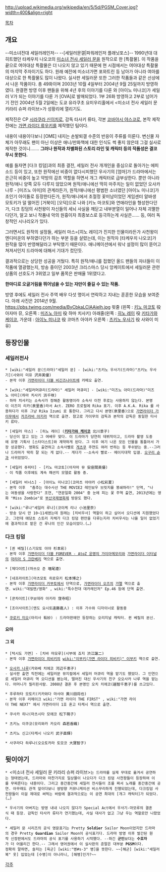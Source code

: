 http://upload.wikimedia.org/wikipedia/en/5/5d/PGSM_Cover.jpg?width=400&align=right

[[목차]]
== 개요 ==
--미소녀전대 세일러레인저--
--[세일러문갤|파워레인저 플래닛포스]--
1990년대 대히트했던 타케우치 나오코의 [[미소녀 전사 세일러 문]]을 원작으로 한 [특촬물]. 이 작품을 끝으로 여아대상 특촬물은 더 나오지 않고 있기 때문에 현 시점에서는 여아대상 특촬물의 마지막 주자이기도 하다. 원래 예전에 미소녀가면 포와트린 등 남아가 아니라 여아를 대상으로 한 특촬물도 많이 나왔다. 실사판 세일러문 또한 그러한 작품들과 같은 선상에서 나온 작품이다. 총 49화이며  2003년 10월 4일부터 2004년 9월 25일까지 방영하였다. 완결편 방영 이후 팬들을 위해 4년 후의 이야기를 다룬 <Special Act>와 [아이노 미나코]가 세일러 V가 되는 이야기를 다룬 <Act Zero>가 [OVA]로 발매되었다. 1부 26화 방영하고 2부로 넘어가기 전인 2004년 5월 2일에는 도쿄 유라쿠초 요미우리홀에서 <미소녀 전사 세일러 문 키라리 슈퍼 라이브>가 성황리에 열리기도.

제작진은 CP [[시라쿠라 신이치로]], 감독 타사키 류타, 각본 [[코바야시 야스코]]로, 본작 제작 전에는 [[가면 라이더 류우키]]를 제작했던 팀이다. 

내용이 내용이다보니 [OME] 내지는 손발퇴갤 수준의 반응이 주류를 이룬다. 변신물 자체가 아무래도 팬이 아닌 이상은 애니/만화책에 대한 인식도 썩 좋지 않은데 그걸 실사로 제작한 것이니……. '''그러나 원작과 차별화된 스토리 라인 및 캐릭터 등의 작품성은 결코 무시 못한다.'''

예를 들자면 [다크 킹덤]과의 최종 결전, 세일러 전사 개개인을 중심으로 돌아가는 에피소드 등이 있고, 또한 원작에선 비중이 없다시피했던 우사기의 [엄마]가 드라마에서는 은근히 비중이 높고 약방의 감초 역할을 하면서 개그 캐릭터로 급부상한다. 뿐만 아니라 원작/애니 양쪽 모두 다루지 않았으며 원작/애니에선 딱히 마주치는 일이 없었던 오사카 나루 - [미즈노 아미]의 관계라든가, 원작/애니에선 평범한 소녀였던 [아이노 미나코]가 초인기 아이돌로 등장한다든가, 원작/애니에서 초절정 꽃미남이었던 게임센터 알바생 모토키가 덜 떨어진 [거북이] [오덕]으로 나와 [키노 마코토]와 연애라인을 형성한다던가, 다크 킹덤의 사천왕이 자신들의 세뇌 사실을 깨닫고 내부분열이 일어나 자체 괴멸한다던가, 알고 보니 작품내 악의 원흉이자 최종보스로 등극하는게 사실은…… 등, 여러 독창적인 시나리오가 있다.

그러면서도 원작의 설정들, 세일러 마스=[히노 레이]가 진지한 인물이라든가 사천왕이 엔디미온의 부하였다던가 하는 부분 등을 살렸는데, 이는 원작자 [타케우치 나오코]가 원작을 많이 반영해달라고 부탁했기 때문이다. 애니메이션에서 워낙 설정이 많이 뜯어고쳐져서인지 드라마에 대해서 기대가 컸던듯.

결과적으로는 상당한 성공을 거뒀다. 특히 원작/애니를 접했던 올드 팬들의 자녀들이 이 작품에 열광했는지, 방송 중이던 2003년 크리스마스 당시 앙케이트에서 세일러문 관련 상품의 선호도가 3위였고 일부 품목은 판매율 1위였다고.

'''한마디로 오글거림을 뛰어넘을 수 있는 자만이 즐길 수 있는 작품.'''

방영 후에도 세일러 전사 주역 배우 다섯 명이서 연락하고 지내는 훈훈한 모습을 보여준다. 아래 사진은 2014년 9월.
https://pbs.twimg.com/media/ByCbkaLCIAAielh.jpg
윗줄 (왼쪽 : [[키노 마코토]] 役 아자마 뮤, 오른쪽 : [[미즈노 아미]] 役 하마 치사키)
아래줄(왼쪽 : [[히노 레이]] 役 [[키타가와 케이코]], 가운데 : [[아이노 미나코]] 役 코마츠 아야카   오른쪽 : [[츠키노 우사기]] 役 사와이 미유)
== 등장인물 == 
=== 세일러전사 ===
 * [wiki:"세일러 문(드라마)"세일러 문] - [wiki:"츠키노 우사기(드라마)"츠키노 우사기](사와이 미유 沢井美優)
 - 본작 이후 [[가면라이더 더블 비긴즈나이트]]에 카메오 출연.

 * [wiki:"세일러머큐리(드라마)" 세일러 머큐리] - [wiki:"미즈노 아미(드라마)"미즈노 아미](하마 치사키 浜千咲)
 - 하마 치사키는 소속사가 정해준 활동명이라 소속사 이전 후로는 사용하지 않는다. 본명이 이즈미 리카(泉里香)라서 Act. ZERO 프로필에 Rika 표기. 이후 A.K.A. Rika 를 사용하다가 이후 그냥 Rika Izumi 로 통한다. 그리고 다시 본명(泉里香)으로 [[가면라이더 가이무]]에서 [[카즈라바 아키라]] 역으로 출연. 참고로 가이무의 감독과 본작의 감독은 동일한 타사키 류타.

 * [세일러 마스] - [히노 레이] ('''[[키타가와 케이코]]''' 北川景子)
 - 당신이 알고 있는 그 여배우 맞다. 이 드라마가 당연히 데뷔작이고, 드라마 촬영 도중에 유명 기획사 [스타더스트]와 계약하게 된다. 그 이후 여기 나온 모든 인물을 통틀어서 가장 성공했다. 영화도 출연하고 소속사빨로 [[게츠쿠]] 주연도 여러 번하는 등 푸쉬받는 중.--그러나 드라마가 딱히 잘 되는 게 없다.-- 게다가 --소속사 빨로-- 메이지대학 입갤. [[오구리 슌]]과 사귀었었다.

 * [세일러 쥬피터] - [키노 마코토](아자마 뮤 安座間美優)
 - 이 작품 이후에도 계속 패션지 모델로 활동 중.

 * [세일러 비너스] - [아이노 미나코](코마츠 아야카 小松彩夏)
 - 본작 이후  "춤추는 대수사선 THE MOVIE2 레인보우 브릿지를 봉쇄하라!" 단역, "나는 여동생을 사랑한다" 조연, "연문일화 2004" 중 눈에 피는 꽃 주역 출연, 2013년에는 영화 "Miss Zombie"로 [[부산국제영화제]] 방문도 했다.

 * [wiki:"루나"세일러 루나](코이케 리나 小池里奈)
 - 방송 당시 만 10~11세였는데 원래는 [치비우사] 역할이 하고 싶어서 오디션에 지원했었다고. 그런데 애당초 스토리 자체가 다크 킹덤 편만을 다루는지라 치비우사는 나올 일이 없었기에 결과적으로 맡은 건 루나의 인간 모습이었다.(…)
=== 다크 킹덤 ===
 * [퀸 베릴](스기모토 아야 杉本彩)
 - 본작 이후 [[가면라이더 더블 FOREVER - AtoZ 운명의 가이아메모리]]와 [[가면라이더 이터널]]의 [[마리아 S 크란베리]] 역으로 출연.

 * [제다이트](마쓰오 준 増尾遵)

 * [네프라이트](마츠모토 히로유키 松本博之)
 - 본작 이후 [[가면라이더 카부토]]에서 단역으로, [[가면라이더 오즈]]의 [[가멜]] 역으로 출연. wiki:"데빌맨/영화" , wiki:"특수전대 데카레인저" Ep.46 등에 단역 출연.

 * [쿤차이트](쿠보데라 아키라 窪寺昭)

 * [조이사이트](엔도 요시토遠藤嘉人) : 이후 가수와 디자이너로 활동중

 * [[쿠로키 미오]](아리사 有紗) : 드라마판에만 등장하는 오리지널 캐릭터. 퀸 베릴의 분신.
==== 요마 ====
==== 그 외 ====
 * [턱시도 가면] - [치바 마모루](시부에 죠지 渋江譲二)
 - 본작 이후 [[가면라이더 히비키]]의 [[wiki:"이부키(가면 라이더 히비키)" 이부키]] 역으로 출연.

 * [[오사카 나루]](카와베 치에코 河辺千恵子)
 - 실사판 출연 직전에는 세일러문 뮤지컬에서 세일러 머큐리 역을 맡기도 했었다. 그 인연으로 세일러 머큐리 역 오디션을 봤는데, 떨어진 대신 우사기의 친구 오오사카 나루 역을 맡는다. 어머니가 필리핀사람. 2008년 결혼 후 본명인 오치 치에코(越智千恵子)를 쓰고있다.

 * 후루하타 모토키(키카와다 마사야 黄川田将也)
 - 본작 이후 리메이크 wiki:"가면 라이더 THE FIRST" , wiki:"가면 라이더 THE NEXT" 에서 가면라이더 1호 혼고 타케시 역으로 출연.

 * 쿠사카 히나(마츠시타 모에코 松下萌子)

 * 츠키노 이쿠코(모리와카 카오리 森若香織)

 * 츠키노 신고(타케시 나오키 武子直輝)

 * 사쿠라다 하루나(오오토카라 토모코 大寶智子)
== 뒷이야기 ==
 * <미소녀 전사 세일러 문 키라리 슈퍼 라이브>는 드라마를 실제 무대로 옮겨서 공연하는 형태였는데, 드라마와 마찬가지로 일상물이 나오다가 다크 킹덤 사천왕들이 등장하여 이를 무찌른다는 내용이다. 그리고 중간중간에 세일러 전사들이 조를 짜서 노래를 중간중간에 공연. 아무래도 관객 앞이다보니 쌍방향 커뮤니케이션 비스무리하게 진행되었는데, 다크킹덤 사천왕들이 이걸 제대로 써먹는 바람에 결과적으로는 이 공연 최대의 [개그 캐릭터]가 되었다.(…)

 * 우사기의 아버지는 방영 내내 나오지 않다가 Special Act에서 우사기-마모루의 결혼식 때 등장. 감독인 타사카 류타가 연기했는데, 사실 대사가 없고 그냥 우는 역할로만 나왔었다.

 * 세일러 문 시리즈의 공식 영문표기는 Pretty '''Soldier''' Sailor Moon이었지만 드라마의 경우 Pretty '''Guardian''' Sailor Moon이 공식표기다. 드라마 방영 이후 발간된 원작 신장판에서도 드라마의 공식 표기를 사용하기 시작했다. --하긴 '''군인'''보다는 '''수호자'''가 더 어울리긴 한다.-- 그래서 영어권에서 이 실사판의 준말은 대부분 '''PGSM'''이다. 
 정확히 말하면, 솔저는 [육군] [wiki:"병#s-3" 병]을 뜻한다. ~~[해군] [wiki:"세일러복" 옷] 입었는데 [수병]이 아니라니, [해병]인가?~~


[[각주]]
